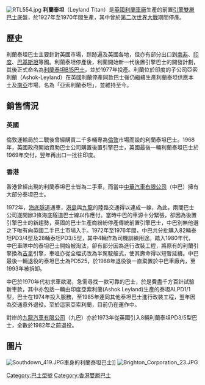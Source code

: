 [[File:RTL554.jpg|thumb]]
'''利蘭泰坦'''（Leyland Titan）是[[英國|英國]][[利蘭車廠|利蘭車廠]]生產的前置[[引擎|引擎]][[雙層巴士|雙層巴士]]底盤，於1927年至1970年間生產，其中曾於[[第二次世界大戰|第二次世界大戰]]期間停產。

==歷史==
利蘭泰坦巴士主要針對英國市場，踪跡遍及英國各地，但亦有部分出口到[[南非|南非]]、[[印度|印度]]、[[巴基斯坦|巴基斯坦]]等國。利蘭泰坦停產後，利蘭開始新一代後置引擎巴士的開發計劃，其後正式命名為[[利蘭泰坦B15巴士|利蘭泰坦B15巴士]]，並於1977年投產。利蘭位於印度的子公司亞索利蘭（Ashok-Leyland）在英國利蘭停產同款巴士後仍繼續生產利蘭泰坦供應本土及[[南亞|南亞]]市場，名為「亞索利蘭泰坦」，並維持至今。

==銷售情況==
===英國===
倫敦運輸局於二戰後曾經購買二千多輛專為[[倫敦|倫敦]]市場而設的利蘭泰坦巴士。1968年，英國政府開始資助巴士公司購置後置引擎巴士，英國最後一輛利蘭泰坦巴士於1969年交付，翌年再出口一批往印度。

===香港===
香港曾經出現的利蘭泰坦巴士皆為二手車，而當中[[中華汽車有限公司|中華汽車有限公司]]（中巴）擁有大部分泰坦巴士。

1972年，[[海底隧道_(香港)|海底隧道]]通車，[[港島|港島]]與[[九龍|九龍]]的陸路交通得以連成一線，為此，兩間巴士公司遂開辦3條海底隧道巴士線以作應付。當時中巴的車源十分緊張，卻因為後置引擎巴士的新趨勢，英國的巴士生產商紛紛停產傳統前置引擎巴士，中巴別無他選之下唯有向英國二手巴士市場入手。1972年至1976年間，中巴共分批購入82輛泰坦PD3/4型及28輛泰坦PD3/5型，其中4輛作為司機訓練用途。踏入1980年代，中巴車隊中的泰坦巴士開始被淘汰，卻有部分因為進行改裝工程，將原有的利蘭引擎換為[[吉拿|吉拿]]引擎，車咀亦從全幅式改為半駕駛艙式，使其壽命得以短暫延續。中巴最後一輛退役的泰坦巴士為PD525，於1988年退役後一直棄置於中巴車廠內，至1993年被拆卸。

中巴於1970年代初求車欲渴，急需尋找一款可靠的巴士，於是費盡千方百計試驗新車款，其中亦包括一輛由印度亞索利蘭(Ashok Leyland)生產的泰坦ALPD1/1型，巴士在1974年投入服務，至1985年連同其他泰坦巴士進行改裝工程，翌年因為交通意外退役。至於這家亞索利蘭，目前仍在運作中。

對岸的[[九龍巴士|九龍汽車有限公司]]（九巴）亦於1973年從英國引入8輛利蘭泰坦PD3/5型巴士，全數於1982年之前退役。

==圖片==
[[File:Southdown_419.JPG|thumb]]車身的利蘭泰坦巴士]]
[[File:Brighton_Corporation_23.JPG|thumb]]

{{leyland buses}}

[[Category:巴士型號|Category:巴士型號]]
[[Category:香港雙層巴士|Category:香港雙層巴士]]